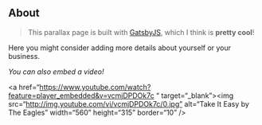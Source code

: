 ## About

> This parallax page is built with [GatsbyJS](https://www.gatsbyjs.org/), which I think is **pretty cool**!

Here you might consider adding more details about yourself or your business.

<i>You can also embed a video!</i>

<a href=“https://www.youtube.com/watch?feature=player_embedded&v=vcmjDPDOk7c
“ target=“_blank”><img src=“http://img.youtube.com/vi/vcmjDPDOk7c/0.jpg” 
alt=“Take It Easy by The Eagles” width=“560” height=“315” border=“10” /></a>
